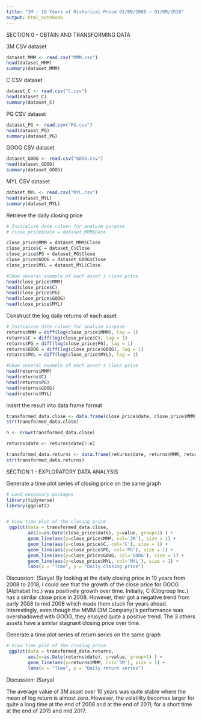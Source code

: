 ```yaml
---
title: "3M - 10 Years of Historical Price 01/09/2008 ~ 01/09/2018"
output: html_notebook
---
```


SECTION 0 - OBTAIN AND TRANSFORMING DATA

3M CSV dataset

```r
dataset_MMM <- read.csv("MMM.csv")
head(dataset_MMM)
summary(dataset_MMM)
```

C CSV dataset
```r
dataset_C <- read.csv("C.csv")
head(dataset_C)
summary(dataset_C)
```

PG CSV dataset
```r
dataset_PG <- read.csv("PG.csv")
head(dataset_PG)
summary(dataset_PG)
```

GOOG CSV dataset
```r
dataset_GOOG <- read.csv("GOOG.csv")
head(dataset_GOOG)
summary(dataset_GOOG)
```

MYL CSV dataset
```r
dataset_MYL <- read.csv("MYL.csv")
head(dataset_MYL)
summary(dataset_MYL)
```


Retrieve the daily closing price
```r
# Initialize date column for analyze purpose
# close_price$date = dataset_MMM$Date

close_price$MMM = dataset_MMM$Close
close_price$C = dataset_C$Close
close_price$PG = dataset_PG$Close
close_price$GOOG = dataset_GOOG$Close
close_price$MYL = dataset_MYL$Close

#Show several example of each asset's close price
head(close_price$MMM)
head(close_price$C)
head(close_price$PG)
head(close_price$GOOG)
head(close_price$MYL)
```

Construct the log daily returns of each asset
```r
# Initialize date column for analyze purpose
returns$MMM = diff(log(close_price$MMM), lag = 1)
returns$C = diff(log(close_price$C), lag = 1)
returns$PG = diff(log(close_price$PG), lag = 1)
returns$GOOG = diff(log(close_price$GOOG), lag = 1)
returns$MYL = diff(log(close_price$MYL), lag = 1)

#Show several example of each asset's close price
head(returns$MMM)
head(returns$C)
head(returns$PG)
head(returns$GOOG)
head(returns$MYL)
```

Insert the result into data frame format
```r
transformed_data.close <- data.frame(close_price$date, close_price$MMM, close_price$C, close_price$PG, close_price$GOOG, close_price$MYL)
str(transformed_data.close)

n <- nrow(transformed_data.close)

returns$date <- returns$date[2:n]

transformed_data.returns <- data.frame(returns$date, returns$MMM, returns$C, returns$PG, returns$GOOG, returns$MYL)
str(transformed_data.returns)
```


SECTION 1 - EXPLORATORY DATA ANALYSIS

Generate a time plot series of closing price on the same graph
```r
# Load necessary packages
library(tidyverse)
library(ggplot2)


# View time plot of the closing price
 ggplot(data = transformed_data.close, 
        aes(x=as.Date(close_price$date), y=value, group=1) ) + 
        geom_line(aes(y=close_price$MMM, col='3M'), size = 1) + 
        geom_line(aes(y=close_price$C, col='C'), size = 1) + 
        geom_line(aes(y=close_price$PG, col='PG'), size = 1) + 
        geom_line(aes(y=close_price$GOOG, col='GOOG'), size = 1) + 
        geom_line(aes(y=close_price$MYL, col='MYL'), size = 1) + 
        labs(x = "Time", y = "Daily closing price")
```

Discussion:
(Surya)
By looking at the daily closing price in 10 years from 2008 to 2018, I could see that the growth of the close price for GOOG (Alphabet Inc.) was positively growth over time. Initially, C (Citigroup Inc.) has a similar close price in 2008. However, their got a negative trend from early 2008 to mid 2008 which made them stuck for years ahead. Interestingly, even though the MMM (3M Company)'s performance was overshadowed with GOOG, they enjoyed quite a positive trend. The 3 others assets have a similar stagnant closing price over time.

Generate a time plot series of return series on the same graph
```r

# View time plot of the closing price
 ggplot(data = transformed_data.returns, 
        aes(x=as.Date(returns$date), y=value, group=1) ) + 
        geom_line(aes(y=returns$MMM, col='3M'), size = 1) + 
        labs(x = "Time", y = "Daily return series")
```

Discussion:
(Surya)

The average value of 3M asset over 10 years was quite stable where the mean of log return is almost zero. However, the volatility becomes larger for quite a long time at the end of 2008 and at the end of 2011; for a short time at the end of 2015 and mid 2017.